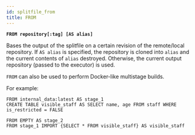 ```yaml
---
id: splitfile_from
title: FROM 
---
```


**`FROM repository[:tag] [AS alias]`**

Bases the output of the splitfile on a certain revision of the
remote/local repository. If `AS alias` is specified, the repository
is cloned into `alias` and the current contents of `alias`
destroyed. Otherwise, the current output repository (passed to
the executor) is used.

`FROM` can also be used to perform Docker-like multistage builds.

For example:

    FROM internal_data:latest AS stage_1
    CREATE TABLE visible_staff AS SELECT name, age FROM staff WHERE is_restricted = FALSE

    FROM EMPTY AS stage_2
    FROM stage_1 IMPORT {SELECT * FROM visible_staff} AS visible_staff
